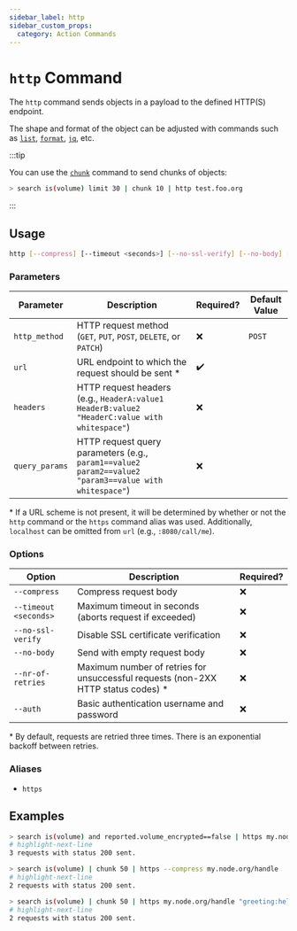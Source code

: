 ```yaml
---
sidebar_label: http
sidebar_custom_props:
  category: Action Commands
---
```


# `http` Command

The `http` command sends objects in a payload to the defined HTTP(S) endpoint.

The shape and format of the object can be adjusted with commands such as [`list`](./list.mdx), [`format`](./format.mdx), [`jq`](./jq.mdx), etc.

:::tip

You can use the [`chunk`](./chunk.mdx) command to send chunks of objects:

```bash title="Perform up to 3 requests, where every request will contain up to 10 elements"
> search is(volume) limit 30 | chunk 10 | http test.foo.org
```

:::

## Usage

```bash
http [--compress] [--timeout <seconds>] [--no-ssl-verify] [--no-body] [--nr-of-retries <num>] [--auth <username>:<password>] <http_method> <url> <headers> <query_params>
```

### Parameters

| Parameter      | Description                                                                                           | Required? | Default Value |
| -------------- | ----------------------------------------------------------------------------------------------------- | --------- | ------------- |
| `http_method`  | HTTP request method (`GET`, `PUT`, `POST`, `DELETE`, or `PATCH`)                                      | ❌        | `POST`        |
| `url`          | URL endpoint to which the request should be sent \*                                                   | ✔️        |               |
| `headers`      | HTTP request headers (e.g., `HeaderA:value1 HeaderB:value2 "HeaderC:value with whitespace"`)          | ❌        |               |
| `query_params` | HTTP request query parameters (e.g., `param1==value2 param2==value2 "param3==value with whitespace"`) | ❌        |               |

\* If a URL scheme is not present, it will be determined by whether or not the `http` command or the `https` command alias was used. Additionally, `localhost` can be omitted from `url` (e.g., `:8080/call/me`).

### Options

| Option                | Description                                                                        | Required? |
| --------------------- | ---------------------------------------------------------------------------------- | --------- |
| `--compress`          | Compress request body                                                              | ❌        |
| `--timeout <seconds>` | Maximum timeout in seconds (aborts request if exceeded)                            | ❌        |
| `--no-ssl-verify`     | Disable SSL certificate verification                                               | ❌        |
| `--no-body`           | Send with empty request body                                                       | ❌        |
| `--nr-of-retries`     | Maximum number of retries for unsuccessful requests (non-2XX HTTP status codes) \* | ❌        |
| `--auth`              | Basic authentication username and password                                         | ❌        |

\* By default, requests are retried three times. There is an exponential backoff between retries.

### Aliases

- `https`

## Examples

```bash title="Look for unencrypted volumes and report them to the specified endpoint"
> search is(volume) and reported.volume_encrypted==false | https my.node.org/handle_unencrypted
# highlight-next-line
​3 requests with status 200 sent.
```

```bash title="Query all volumes and send chunks of 50 volumes per request to the specified handler"
> search is(volume) | chunk 50 | https --compress my.node.org/handle
# highlight-next-line
​2 requests with status 200 sent.
```

```bash title="Same as previous, but define special header and query parameter values"
> search is(volume) | chunk 50 | https my.node.org/handle "greeting:hello from resotocore" type==volume
# highlight-next-line
​2 requests with status 200 sent.
```
